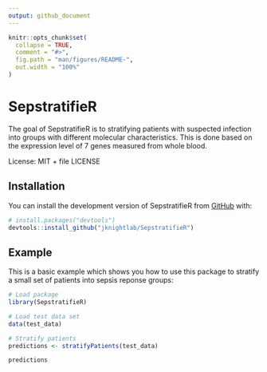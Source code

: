 ```yaml
---
output: github_document
---
```


<!-- README.md is generated from README.Rmd. Please edit that file -->

```r
knitr::opts_chunk$set(
  collapse = TRUE,
  comment = "#>",
  fig.path = "man/figures/README-",
  out.width = "100%"
)
```

# SepstratifieR

<!-- badges: start -->
<!-- badges: end -->

The goal of SepstratifieR is to stratifying patients with suspected infection into groups with different molecular characteristics. This is done based on the expression level of 7 genes measured from whole blood.

License: MIT + file LICENSE

## Installation

You can install the development version of SepstratifieR from [GitHub](https://github.com/) with:

``` r
# install.packages("devtools")
devtools::install_github("jknightlab/SepstratifieR")
```

## Example
This is a basic example which shows you how to use this package to stratify a small set of patients into sepsis reponse groups:

```r
# Load package
library(SepstratifieR)

# Load test data set
data(test_data)

# Stratify patients
predictions <- stratifyPatients(test_data)
```

```r
predictions
```

